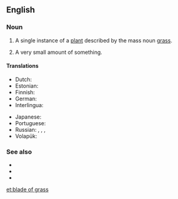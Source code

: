 ==English==

===Noun===
{{en-noun|blades of grass}}

# A single instance of a [[plant]] described by the mass noun [[grass]].
# {{lb|en|rare}} A very small amount of something.

====Translations====
{{trans-top|a single instance of a plant described by the mass noun grass}}
* Dutch: {{t+|nl|grashalm|m}}
* Estonian: {{t|et|rohulible}}
* Finnish: {{t+|fi|ruoho}}
* German: {{t+|de|Grashalm|m}}
* Interlingua: {{t|ia|[[folio]] de [[herba]]}}
{{trans-mid}}
* Japanese: {{t|ja|草の葉|tr=くさのは, kusanoha|sc=Jpan}}
* Portuguese: {{t|pt|[[folha]] de [[grama]]|f}}
* Russian: {{t+|ru|трави́нка|f}}, {{t+|ru|были́нка|f}}, {{t|ru|были́ца|f}} {{qualifier|archaic}}, {{t|ru|[[стебелёк]] [[трава|травы́]]|m}}
* Volapük: {{t|vo|yebastag}}
{{trans-bottom}}

===See also===
* {{l|en|drop of water}}
* {{l|en|grain of sand}}
* {{l|en|speck of dust}}

[[et:blade of grass]]